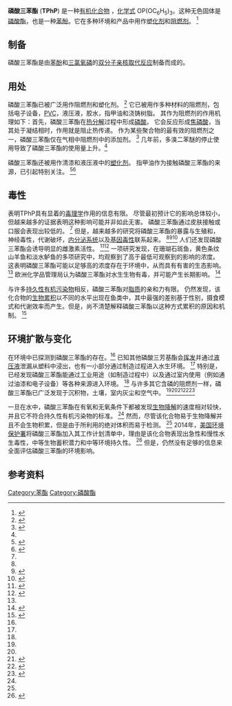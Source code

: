{{chembox
| Watchedfields = changed
| verifiedrevid = 470616510
| ImageFile_Ref = {{chemboximage|correct|??}}
| ImageFile = OP(OPh)3.png
| ImageSize = 
| ImageFile1 = Triphenyl-phosphate-3D-vdW.png
| IUPACName = Triphenyl phosphate
| OtherNames = 
|Section1={{Chembox Identifiers
| ChemSpiderID_Ref = {{chemspidercite|correct|chemspider}}
| ChemSpiderID = 7988
| InChI = 1/C18H15O4P/c19-23(20-16-10-4-1-5-11-16,21-17-12-6-2-7-13-17)22-18-14-8-3-9-15-18/h1-15H
| InChIKey = XZZNDPSIHUTMOC-UHFFFAOYAB
| ChEMBL_Ref = {{ebicite|correct|EBI}}
| ChEMBL = 454511
| StdInChI_Ref = {{stdinchicite|correct|chemspider}}
| StdInChI =1S/C18H15O4P/c19-23(20-16-10-4-1-5-11-16,21-17-12-6-2-7-13-17)22-18-14-8-3-9-15-18/h1-15H
| StdInChIKey_Ref = {{stdinchicite|correct|chemspider}}
| StdInChIKey = XZZNDPSIHUTMOC-UHFFFAOYSA-N
| CASNo_Ref = {{cascite|correct|CAS}}
| CASNo = 115-86-6 
| UNII_Ref = {{fdacite|correct|FDA}}
| UNII = YZE19Z66EA
| PubChem = 8289
| ChEBI_Ref = {{ebicite|correct|EBI}}
| ChEBI = 35033
| SMILES = O=P(Oc1ccccc1)(Oc2ccccc2)Oc3ccccc3
  }}
|Section2={{Chembox Properties
| C=18
| H=15
| O=4
| P=1
| Appearance = 无色固体
| Density = 1.184 g/mL
| MeltingPtCL = 48 
| MeltingPtCH = 50
| BoilingPt = 244 °C（517 K）（在 10 mmHg）
| Solubility =
| VaporPressure = 1 mmHg (193 °C)<ref name=PGCH/>
  }}
|Section3={{Chembox Hazards
| MainHazards =
| FlashPt = 220 °C <ref name=PGCH>{{PGCH|0644}}</ref>
| AutoignitionPt = 
| IDLH = 1000 mg/m<sup>3</sup><ref name=PGCH/>
| REL = TWA 3 mg/m<sup>3</sup><ref name=PGCH/>
| PEL = TWA 3 mg/m<sup>3</sup><ref name=PGCH/>
| LD50 = 1320 mg/kg (小鼠口服)<br/>3500 mg/kg (大鼠口服)<ref>{{IDLH|115866|Triphenyl phosphate}}</ref>
 }}
}}

'''磷酸三苯酯''' ('''TPhP''') 是一种[[有机化合物|有机化合物]] ，[[化学式|化学式]] OP(OC<sub>6</sub>H<sub>5</sub>)<sub>3</sub>。这种无色固体是[[磷酸酯|磷酸酯]]，也是一种[[苯酚|苯酚]]。它在多种环境和产品中用作[[塑化剂|塑化剂]]和[[阻燃剂|阻燃剂]]。 <ref name=":0">{{Cite book|title=Phosphorus Compounds, Organic|last=Svara|first=Jürgen|last2=Weferling|first2=Norbert|last3=Hofmann|first3=Thomas|date=2000-01-01|publisher=Wiley-VCH Verlag GmbH & Co. KGaA|isbn=9783527306732|language=en|doi=10.1002/14356007.a19_545.pub2}}</ref>

==制备 ==
磷酸三苯酯是由[[苯酚|苯酚]]和[[三氯氧磷|三氯氧磷]]的[[双分子亲核取代反应|双分子亲核取代反应]]制备而成的。

== 用处 ==
磷酸三苯酯已被广泛用作阻燃剂和塑化剂。 <ref name=":1">{{Cite journal|last=Stapleton|first=Heather M.|last2=Klosterhaus|first2=Susan|last3=Eagle|first3=Sarah|last4=Fuh|first4=Jennifer|last5=Meeker|first5=John D.|last6=Blum|first6=Arlene|last7=Webster|first7=Thomas F.|date=2009-08-13|title=Detection of Organophosphate Flame Retardants in Furniture Foam and U.S. House Dust|journal=Environmental Science & Technology|language=EN|volume=43|issue=19|pages=7490–7495|doi=10.1021/es9014019|pmid=19848166|pmc=2782704}}</ref> 它已被用作多种材料的阻燃剂，包括电子设备，[[聚氯乙烯|PVC]]，液压液，胶水，指甲油和浇铸树脂。 其作为阻燃剂的作用机理如下：首先，磷酸三苯酯在[[热分解|热分解]]过程中形成[[磷酸|磷酸]]。 它会反应形成[[焦磷酸|焦磷酸]]，当其处于凝结相时，作用就是阻止热传递。 作为某些聚合物的最有效的阻燃剂之一，磷酸三苯酯仅在气相中阻燃剂中的添加剂。 <ref name=":4">{{Cite journal|last=van der Veen|first=Ike|last2=de Boer|first2=Jacob|date=2012-08-01|title=Phosphorus flame retardants: Properties, production, environmental occurrence, toxicity and analysis|journal=Chemosphere|volume=88|issue=10|pages=1119–1153|doi=10.1016/j.chemosphere.2012.03.067|pmid=22537891}}</ref> 几年前，多溴二苯醚的停止使用导致了磷酸三苯酯的使用量上升。<ref name=":1" />

磷酸三苯酯还被用作清漆和液压液中的[[塑化剂|塑化剂]]。 指甲油作为接触磷酸三苯酯的来源，已引起特别关注。 <ref name=":2">{{Cite journal|last=Mendelsohn|first=Emma|last2=Hagopian|first2=Audrey|last3=Hoffman|first3=Kate|last4=Butt|first4=Craig M.|last5=Lorenzo|first5=Amelia|last6=Congleton|first6=Johanna|last7=Webster|first7=Thomas F.|last8=Stapleton|first8=Heather M.|date=2016-01-01|title=Nail polish as a source of exposure to triphenyl phosphate|journal=Environment International|volume=86|pages=45–51|doi=10.1016/j.envint.2015.10.005|pmc=4662901|pmid=26485058}}</ref><ref>{{Cite web|url=http://www.chicagotribune.com/news/watchdog/ct-nail-polish-toxic-chemical-20151023-story.html|title=Triphenyl phosphate, found in 'eco-friendly' nail polish, spurs worries|last=Tribune|first=Chicago|website=chicagotribune.com|access-date=2016-04-09|archive-date=2016-04-09|archive-url=https://web.archive.org/web/20160409082911/http://www.chicagotribune.com/news/watchdog/ct-nail-polish-toxic-chemical-20151023-story.html|dead-url=no}}</ref>

== 毒性 ==
表明TPhP具有显着的[[毒理学|毒理学]]作用的信息有限。  尽管最初预计它的影响总体较小，但越来越多的证据表明这种影响可能并非如此无害。 磷酸三苯酯通过皮肤接触或口服会表现出较低的{{le|急性毒性|Acute toxicity}}。 <ref name=":0"/> 但是，越来越多的研究将磷酸三苯酯的暴露与生殖和{{le|发育毒性|Developmental toxicity}}，神经毒性，代谢破坏，[[内分泌系统|内分泌系统]]以及[[基因毒性|基因毒性]]联系起来。 <ref name=":2" /><ref>{{Cite journal|last=Zhang|first=Quan|last2=Ji|first2=Chenyang|last3=Yin|first3=Xiaohui|last4=Yan|first4=Lu|last5=Lu|first5=Meiya|last6=Zhao|first6=Meirong|date=2016-03-01|title=Thyroid hormone-disrupting activity and ecological risk assessment of phosphorus-containing flame retardants by in vitro, in vivo and in silico approaches|journal=Environmental Pollution|volume=210|pages=27–33|doi=10.1016/j.envpol.2015.11.051|pmid=26701863}}</ref><ref name=":5">{{Cite journal|last=Du|first=Zhongkun|last2=Zhang|first2=Yan|last3=Wang|first3=Guowei|last4=Peng|first4=Jianbiao|last5=Wang|first5=Zunyao|last6=Gao|first6=Shixiang|date=2016-02-22|title=TPhP exposure disturbs carbohydrate metabolism, lipid metabolism, and the DNA damage repair system in zebrafish liver|journal=Scientific Reports|language=en|volume=6|doi=10.1038/srep21827|pmc=4761896|pmid=26898711|pages=21827}}</ref> 人们还发现磷酸三苯酯会诱导明显的雌激素活性。 <ref>{{Cite journal|last=Krivoshiev|first=Boris V.|last2=Dardenne|first2=Freddy|last3=Covaci|first3=Adrian|last4=Blust|first4=Ronny|last5=Husson|first5=Steven J.|date=2016-06-01|title=Assessing in-vitro estrogenic effects of currently-used flame retardants|journal=Toxicology in Vitro|volume=33|pages=153–162|doi=10.1016/j.tiv.2016.03.006|pmid=26979758|hdl=10067/1358930151162165141|hdl-access=free}}</ref><ref name=":3">{{Cite journal|last=Zhang|first=Quan|last2=Lu|first2=Meiya|last3=Dong|first3=Xiaowu|last4=Wang|first4=Cui|last5=Zhang|first5=Chunlong|last6=Liu|first6=Weiping|last7=Zhao|first7=Meirong|date=2014-06-02|title=Potential Estrogenic Effects of Phosphorus-Containing Flame Retardants|journal=Environmental Science & Technology|language=EN|volume=48|issue=12|pages=6995–7001|doi=10.1021/es5007862|pmid=24844797}}</ref> 一项研究发现，在珊瑚石斑鱼，黄色条纹山羊鱼和淡水鲈鱼的多项研究中，均观察到了高于最低可观察到的影响的浓度。 这表明磷酸三苯酯可能以足够高的浓度存在于环境中，从而具有有害的生态影响。 <ref name=":3" /> 欧洲化学品管理局认为磷酸三苯酯对水生生物有毒，并可能产生长期影响。 <ref name=":6">{{Cite web|url=http://echa.europa.eu/ja/substance-information/-/substanceinfo/100.003.739|title=Triphenyl phosphate - Substance Information - ECHA|website=echa.europa.eu|access-date=2016-04-09|archive-date=2016-04-20|archive-url=https://web.archive.org/web/20160420073634/http://echa.europa.eu/ja/substance-information/-/substanceinfo/100.003.739|dead-url=no}}</ref>

与许多[[持久性有机污染物|持久性有机污染物]]相反，磷酸三苯酯对[[脂质|脂质]]的亲和力有限。 仍然发现，该化合物的[[生物累积|生物累积]]以不同的水平出现在鱼类中，其中最强的差别基于性别，摄食模式和代谢效率而产生。但是，尚不清楚解释磷酸三苯酯以这种方式累积的原因和机制。 <ref>{{Cite journal|last=Hou|first=Rui|last2=Xu|first2=Yiping|last3=Wang|first3=Zijian|date=2016-06-01|title=Review of OPFRs in animals and humans: Absorption, bioaccumulation, metabolism, and internal exposure research|journal=Chemosphere|volume=153|pages=78–90|doi=10.1016/j.chemosphere.2016.03.003|pmid=27010170}}</ref>

== 环境扩散与变化 ==
在环境中已探测到磷酸三苯酯的存在。<ref name=":5" /> 已知其他磷酸三芳基酯会[[挥发|挥发]]并通过[[液压液|液压液]]泄漏从塑料中浸出，也有一小部分通过制造过程进入水生环境。 <ref name=":4" /> 特别是，已经发现磷酸三苯酯能通过工业用途（如制造过程中）以及通过室内使用（例如通过油漆和电子设备）等各种来源进入环境。 <ref name=":6" /> 与许多其它含磷的阻燃剂一样，磷酸三苯酯已广泛发现于沉积物，土壤，室内灰尘和空气中。 <ref name=":4" /><ref name=":3" /><ref>{{Cite journal|last=He|first=Ruiwen|last2=Li|first2=Yunzi|last3=Xiang|first3=Ping|last4=Li|first4=Chao|last5=Zhou|first5=Chunyang|last6=Zhang|first6=Shujun|last7=Cui|first7=Xinyi|last8=Ma|first8=Lena Q.|date=2016-05-01|title=Organophosphorus flame retardants and phthalate esters in indoor dust from different microenvironments: Bioaccessibility and risk assessment|journal=Chemosphere|volume=150|pages=528–535|doi=10.1016/j.chemosphere.2015.10.087|pmid=26585356}}</ref><ref>{{Cite journal|last=Abdallah|first=Mohamed Abou-Elwafa|last2=Covaci|first2=Adrian|date=2014-04-23|title=Organophosphate Flame Retardants in Indoor Dust from Egypt: Implications for Human Exposure|journal=Environmental Science & Technology|language=EN|volume=48|issue=9|pages=4782–4789|doi=10.1021/es501078s|pmid=24738854}}</ref><ref>{{Cite journal|last=Salamova|first=Amina|last2=Hermanson|first2=Mark H.|last3=Hites|first3=Ronald A.|date=2014-05-21|title=Organophosphate and Halogenated Flame Retardants in Atmospheric Particles from a European Arctic Site|journal=Environmental Science & Technology|language=EN|volume=48|issue=11|pages=6133–6140|doi=10.1021/es500911d|pmid=24848787}}</ref>

一旦在水中，磷酸三苯酯在有氧和无氧条件下都被发现[[生物降解|生物降解]]的速度相对较快，并且它不符合持久性有机污染物的标准。 <ref name=":4" /> 然而，尽管该化合物易于生物降解并且不会生物积累，但是由于所利用的绝对体积而易于检测。 <ref name=":5" /> 2014年，[[美国环境保护署|美国环境保护署]]将磷酸三苯酯加入其{{le|1976年有毒物质控制法|Toxic Substances Control Act of 1976|有毒物质控制法}}工作计划清单中，理由是该化合物表现出急性和慢性水生毒性，中等生物蓄积潜力和中等环境持久性。 <ref>{{Cite web|url=https://www.epa.gov/assessing-and-managing-chemicals-under-tsca/tsca-work-plan-chemical-assessments-2014-update|title=TSCA Work Plan for Chemical Assessments : 2014 Update|last=EPA,OCSPP,OPPT,CCD|first=US|website=www.epa.gov|language=en|access-date=2016-04-09|date=2015-01-08|archive-date=2016-04-19|archive-url=https://web.archive.org/web/20160419180227/https://www.epa.gov/assessing-and-managing-chemicals-under-tsca/tsca-work-plan-chemical-assessments-2014-update|dead-url=no}}</ref> 但是，仍然没有足够的信息来全面评估磷酸三苯酯的环境影响。

==参考资料==
{{Reflist}}

[[Category:苯酯|Category:苯酯]]
[[Category:磷酸酯|Category:磷酸酯]]